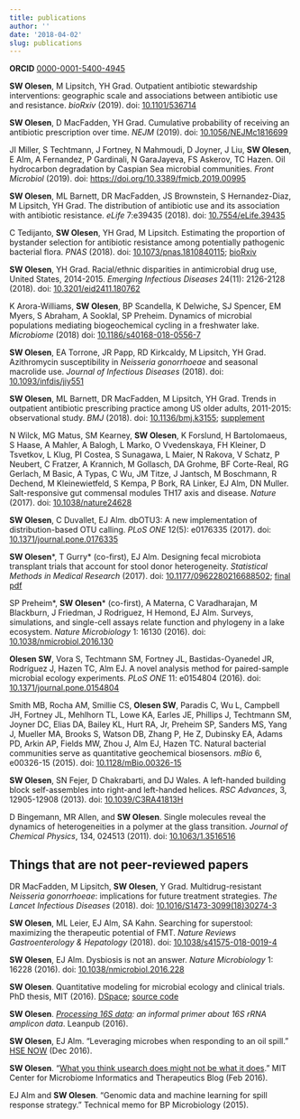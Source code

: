 ```yaml
---
title: publications
author: ''
date: '2018-04-02'
slug: publications
---
```


**ORCID** [0000-0001-5400-4945](https://orcid.org/0000-0001-5400-4945)

**SW Olesen**, M Lipsitch, YH Grad. Outpatient antibiotic stewardship interventions: geographic scale and associations between antibiotic use and resistance. *bioRxiv* (2019). doi: [10.1101/536714](https://doi.org/10.1101/536714)

**SW Olesen**, D MacFadden, YH Grad. Cumulative probability of receiving an antibiotic prescription over time. *NEJM* (2019). doi: [10.1056/NEJMc1816699](https://doi.org/10.1056/NEJMc1816699)

JI Miller, S Techtmann, J Fortney, N Mahmoudi, D Joyner, J Liu, **SW Olesen**, E Alm, A Fernandez, P Gardinali, N GaraJayeva, FS Askerov, TC Hazen. Oil hydrocarbon degradation by Caspian Sea microbial communities. *Front Microbiol* (2019). doi: [https://doi.org/10.3389/fmicb.2019.00995](https://doi.org/10.3389/fmicb.2019.00995)

**SW Olesen**, ML Barnett, DR MacFadden, JS Brownstein, S Hernandez-Diaz, M Lipsitch, YH Grad. The distribution of antibiotic use and its association with antibiotic resistance. *eLife* 7:e39435 (2018). doi: [10.7554/eLife.39435](https://doi.org/10.7554/eLife.39435)

C Tedijanto, **SW Olesen**, YH Grad, M Lipsitch. Estimating the proportion of bystander selection for antibiotic resistance among potentially pathogenic bacterial flora. *PNAS* (2018). doi: [10.1073/pnas.1810840115](https://doi.org/10.1073/pnas.1810840115); [bioRxiv](https://www.biorxiv.org/content/early/2018/09/28/288704)

**SW Olesen**, YH Grad. Racial/ethnic disparities in antimicrobial drug use, United States, 2014-2015. *Emerging Infectious Diseases* 24(11): 2126-2128 (2018). doi: [10.3201/eid2411.180762](https://doi.org/10.3201/eid2411.180762)

K Arora-Williams, **SW Olesen**, BP Scandella, K Delwiche, SJ Spencer, EM Myers, S Abraham, A Sooklal, SP Preheim. Dynamics of microbial populations mediating biogeochemical cycling in a freshwater lake. *Microbiome* (2018) doi: [10.1186/s40168-018-0556-7](https://doi.org/10.1186/s40168-018-0556-7)

**SW Olesen**, EA Torrone, JR Papp, RD Kirkcaldy, M Lipsitch, YH Grad. Azithromycin susceptibility in *Neisseria gonorrhoeae* and seasonal macrolide use. *Journal of Infectious Diseases* (2018). doi: [10.1093/infdis/jiy551](https://doi.org/10.1093/infdis/jiy551)

**SW Olesen**, ML Barnett, DR MacFadden, M Lipsitch, YH Grad. Trends in outpatient antibiotic prescribing practice among US older adults, 2011-2015: observational study. *BMJ* (2018). doi: [10.1136/bmj.k3155](https://doi.org/10.1136/bmj.k3155); [supplement](/img/bmj_supplement.pdf)

N Wilck, MG Matus, SM Kearney, **SW Olesen**, K Forslund, H Bartolomaeus, S Haase, A Mahler, A Balogh, L Marko, O Vvedenskaya, FH Kleiner, D Tsvetkov, L Klug, PI Costea, S Sunagawa, L Maier, N Rakova, V Schatz, P Neubert, C Fratzer, A Krannich, M Gollasch, DA Grohme, BF Corte-Real, RG Gerlach, M Basic, A Typas, C Wu, JM Titze, J Jantsch, M Boschmann, R Dechend, M Kleinewietfeld, S Kempa, P Bork, RA Linker, EJ Alm, DN Muller. Salt-responsive gut commensal modules TH17 axis and disease. *Nature* (2017). doi: [10.1038/nature24628](https://doi.org/10.1038/nature24628)

**SW Olesen**, C Duvallet, EJ Alm. dbOTU3: A new implementation of distribution-based OTU calling. *PLoS ONE* 12(5): e0176335 (2017). doi: [10.1371/journal.pone.0176335](https://doi.org/10.1371/journal.pone.0176335)

**SW Olesen**\*, T Gurry\* (co-first), EJ Alm. Designing fecal microbiota  transplant trials that account for stool donor heterogeneity. *Statistical Methods in Medical Research* (2017). doi: [10.1177/0962280216688502](https://doi.org/10.1177/0962280216688502); [final pdf](http://journals.sagepub.com/doi/pdf/10.1177/0962280216688502)

SP Preheim\*, **SW Olesen**\* (co-first), A Materna, C Varadharajan, M Blackburn, J Friedman, J Rodriguez, H Hemond, EJ Alm. Surveys, simulations, and single-cell assays relate function and phylogeny in a lake ecosystem. *Nature Microbiology* 1: 16130 (2016). doi: [10.1038/nmicrobiol.2016.130](https://doi.org/10.1038/nmicrobiol.2016.130)

**Olesen SW**, Vora S, Techtmann SM, Fortney JL, Bastidas-Oyanedel JR, Rodríguez J, Hazen TC, Alm EJ. A novel analysis method for paired-sample microbial ecology experiments. *PLoS ONE* 11: e0154804 (2016). doi: [10.1371/journal.pone.0154804](https://doi.org/10.1371/journal.pone.0154804)

Smith MB, Rocha AM, Smillie CS, **Olesen SW**, Paradis C, Wu L, Campbell JH, Fortney JL, Mehlhorn TL, Lowe KA, Earles JE, Phillips J, Techtmann SM, Joyner DC, Elias DA, Bailey KL, Hurt RA, Jr, Preheim SP, Sanders MS, Yang J, Mueller MA, Brooks S, Watson DB, Zhang P, He Z, Dubinsky EA, Adams PD, Arkin AP, Fields MW, Zhou J, Alm EJ, Hazen TC. Natural bacterial communities serve as quantitative geochemical biosensors. *mBio* 6, e00326-15 (2015). doi: [10.1128/mBio.00326-15](https://doi.org/10.1128/mBio.00326-15)

**SW Olesen**, SN Fejer, D Chakrabarti, and DJ Wales. A left-handed building block self-assembles into right-and left-handed helices. *RSC Advances*, 3, 12905-12908 (2013). doi: [10.1039/C3RA41813H](https://doi.org/10.1039/C3RA41813H)

D Bingemann, MR Allen, and **SW Olesen**. Single molecules reveal the dynamics of heterogeneities in a polymer at the glass transition. *Journal of Chemical Physics*, 134, 024513 (2011). doi: [10.1063/1.3516516](https://doi.org/10.1063/1.3516516)

## Things that are not peer-reviewed papers

DR MacFadden, M Lipsitch, **SW Olesen**, Y Grad. Multidrug-resistant *Neisseria gonorrhoeae*: implications for future treatment strategies. *The Lancet Infectious Diseases* (2018). doi: [10.1016/S1473-3099(18)30274-3](https://doi.org/10.1016/S1473-3099(18)30274-3)

**SW Olesen**, ML Leier, EJ Alm, SA Kahn. Searching for superstool: maximizing the therapeutic potential of FMT. *Nature Reviews Gastroenterology & Hepatology* (2018). doi: [10.1038/s41575-018-0019-4](https://doi.org/10.1038/s41575-018-0019-4)

**SW Olesen**, EJ Alm. Dysbiosis is not an answer. *Nature Microbiology* 1: 16228 (2016). doi: [10.1038/nmicrobiol.2016.228](https://doi.org/10.1038/nmicrobiol.2016.228)

**SW Olesen**. Quantitative modeling for microbial ecology and clinical trials. PhD thesis, MIT (2016). [DSpace](https://dspace.mit.edu/handle/1721.1/107277); [source code](https://github.com/swo/mit-thesis)

**SW Olesen**. *[Processing 16S data](https://leanpub.com/primer16s/): an informal primer about 16S rRNA amplicon data*. Leanpub (2016).

**SW Olesen**, EJ Alm. "Leveraging microbes when responding to an oil spill." [HSE NOW](http://www.spe.org/hsenow/article/leveraging-microbes-when-responding-to-a-spill) (Dec 2016).

**SW Olesen**. "[What you think usearch does might not be what it does](http://microbiome.mit.edu/2016/02/07/usearch/)." MIT Center for Microbiome Informatics and Therapeutics Blog (Feb 2016).

EJ Alm and **SW Olesen**. "Genomic data and machine learning for spill response strategy." Technical memo for BP Microbiology (2015).
